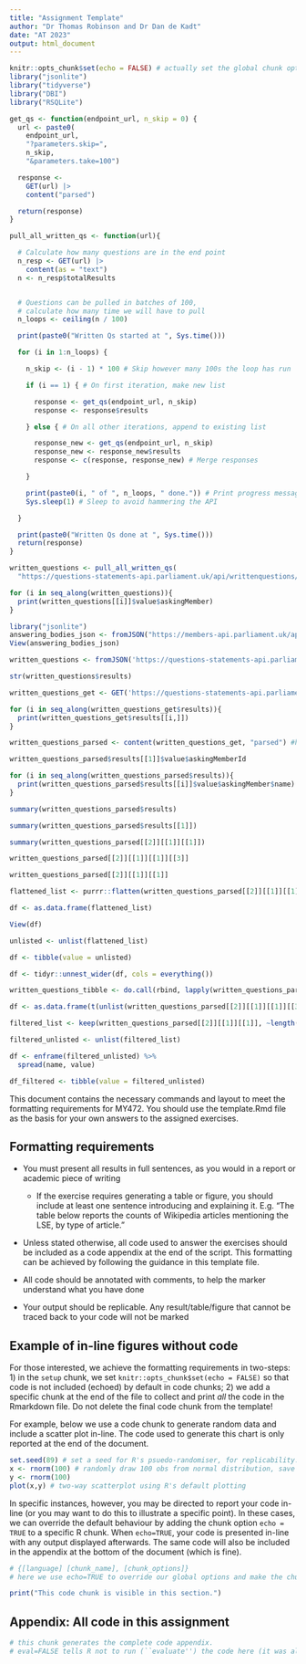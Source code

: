 ```yaml
---
title: "Assignment Template"
author: "Dr Thomas Robinson and Dr Dan de Kadt"
date: "AT 2023"
output: html_document
---
```


```r
knitr::opts_chunk$set(echo = FALSE) # actually set the global chunk options. 
library("jsonlite")
library("tidyverse")
library("DBI")
library("RSQLite")
```

```r
get_qs <- function(endpoint_url, n_skip = 0) {
  url <- paste0(
    endpoint_url,
    "?parameters.skip=",
    n_skip,
    "&parameters.take=100")

  response <-
    GET(url) |>
    content("parsed")

  return(response)
}

pull_all_written_qs <- function(url){

  # Calculate how many questions are in the end point
  n_resp <- GET(url) |>
    content(as = "text")
  n <- n_resp$totalResults


  # Questions can be pulled in batches of 100,
  # calculate how many time we will have to pull
  n_loops <- ceiling(n / 100)

  print(paste0("Written Qs started at ", Sys.time()))

  for (i in 1:n_loops) {

    n_skip <- (i - 1) * 100 # Skip however many 100s the loop has run

    if (i == 1) { # On first iteration, make new list

      response <- get_qs(endpoint_url, n_skip)
      response <- response$results

    } else { # On all other iterations, append to existing list

      response_new <- get_qs(endpoint_url, n_skip)
      response_new <- response_new$results
      response <- c(response, response_new) # Merge responses

    }

    print(paste0(i, " of ", n_loops, " done.")) # Print progress message
    Sys.sleep(1) # Sleep to avoid hammering the API 

  }

  print(paste0("Written Qs done at ", Sys.time()))
  return(response)
}

written_questions <- pull_all_written_qs(
  "https://questions-statements-api.parliament.uk/api/writtenquestions/questions?tabledWhenFrom=2022-01-01&tabledWhenTo=2022-01-02&answered=Any&questionStatus=AllQuestions&includeWithdrawn=true&expandMember=true&answeringBodies=17&answeringBodies=14&answeringBodies=214&answeringBodies=202&answeringBodies=29&house=Commons")

for (i in seq_along(written_questions)){
  print(written_questions[[i]]$value$askingMember)
}

```



```r
library("jsonlite")
answering_bodies_json <- fromJSON("https://members-api.parliament.uk/api/Reference/AnsweringBodies")
View(answering_bodies_json)

written_questions <- fromJSON('https://questions-statements-api.parliament.uk/api/writtenquestions/questions?tabledWhenFrom=2022-01-01&tabledWhenTo=2022-01-02&answered=Any&questionStatus=AllQuestions&includeWithdrawn=true&expandMember=true&answeringBodies=17&answeringBodies=14&answeringBodies=214&answeringBodies=202&answeringBodies=29&house=Commons')

str(written_questions$results)

written_questions_get <- GET('https://questions-statements-api.parliament.uk/api/writtenquestions/questions?tabledWhenFrom=2022-01-01&tabledWhenTo=2022-01-02&answered=Any&questionStatus=AllQuestions&includeWithdrawn=true&expandMember=true&answeringBodies=17&answeringBodies=14&answeringBodies=214&answeringBodies=202&answeringBodies=29&house=Commons')

for (i in seq_along(written_questions_get$results)){
  print(written_questions_get$results[[i,]])
}

written_questions_parsed <- content(written_questions_get, "parsed") #httr

written_questions_parsed$results[[1]]$value$askingMemberId

for (i in seq_along(written_questions_parsed$results)){
  print(written_questions_parsed$results[[i]]$value$askingMember$name)
}

summary(written_questions_parsed$results)

summary(written_questions_parsed$results[[1]])

summary(written_questions_parsed[[2]][[1]][[1]])

written_questions_parsed[[2]][[1]][[1]][[3]]

written_questions_parsed[[2]][[1]][[1]]

flattened_list <- purrr::flatten(written_questions_parsed[[2]][[1]][[1]])

df <- as.data.frame(flattened_list)

View(df)

unlisted <- unlist(flattened_list)

df <- tibble(value = unlisted)

df <- tidyr::unnest_wider(df, cols = everything())

written_questions_tibble <- do.call(rbind, lapply(written_questions_parsed[[2]][[1]][[1]], as_tibble, stringsAsFactors = FALSE))

df <- as.data.frame(t(unlist(written_questions_parsed[[2]][[1]][[1]][[3]])))

filtered_list <- keep(written_questions_parsed[[2]][[1]][[1]], ~length(.x) == 1)

filtered_unlisted <- unlist(filtered_list)

df <- enframe(filtered_unlisted) %>%
  spread(name, value)

df_filtered <- tibble(value = filtered_unlisted)
```



This document contains the necessary commands and layout to meet the formatting requirements for MY472. You should use the template.Rmd file as the basis for your own answers to the assigned exercises.

## Formatting requirements

* You must present all results in full sentences, as you would in a report or academic piece of writing
  
  * If the exercise requires generating a table or figure, you should include at least one sentence introducing and explaining it. E.g. "The table below reports the counts of Wikipedia articles mentioning the LSE, by type of article."

* Unless stated otherwise, all code used to answer the exercises should be included as a code appendix at the end of the script. This formatting can be achieved by following the guidance in this template file.

* All code should be annotated with comments, to help the marker understand what you have done

* Your output should be replicable. Any result/table/figure that cannot be traced back to your code will not be marked

## Example of in-line figures without code

For those interested, we achieve the formatting requirements in two-steps: 1) in the `setup` chunk, we set `knitr::opts_chunk$set(echo = FALSE)` so that code is not included (echoed) by default in code chunks; 2) we add a specific chunk at the end of the file to collect and print *all* the code in the Rmarkdown file. Do not delete the final code chunk from the template!

For example, below we use a code chunk to generate random data and include a scatter plot in-line. The code used to generate this chart is only reported at the end of the document. 

```r
set.seed(89) # set a seed for R's psuedo-randomiser, for replicability.
x <- rnorm(100) # randomly draw 100 obs from normal distribution, save as object
y <- rnorm(100) 
plot(x,y) # two-way scatterplot using R's default plotting
```

In specific instances, however, you may be directed to report your code in-line (or you may want to do this to illustrate a specific point). In these cases, we can override the default behaviour by adding the chunk option `echo = TRUE` to a specific R chunk. When `echo=TRUE`, your code is presented in-line with any output displayed afterwards. The same code will also be included in the appendix at the bottom of the document (which is fine).

```r
# {[language] [chunk_name], [chunk_options]}
# here we use echo=TRUE to override our global options and make the chunk appear exactly here. 

print("This code chunk is visible in this section.")
```

## Appendix: All code in this assignment

```r
# this chunk generates the complete code appendix. 
# eval=FALSE tells R not to run (``evaluate'') the code here (it was already run before).
```

